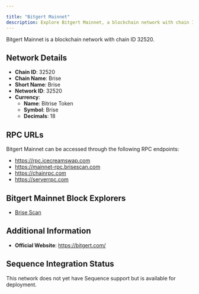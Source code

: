 ```yaml
---

title: "Bitgert Mainnet"
description: Explore Bitgert Mainnet, a blockchain network with chain ID 32520. Learn about its native currency, Bitrise Token, and how to interact with the network.
---
```




Bitgert Mainnet is a blockchain network with chain ID 32520.

## Network Details

- **Chain ID**: 32520
- **Chain Name**: Brise
- **Short Name**: Brise
- **Network ID**: 32520
- **Currency**: 
  - **Name**: Bitrise Token
  - **Symbol**: Brise
  - **Decimals**: 18

## RPC URLs

Bitgert Mainnet can be accessed through the following RPC endpoints:

- https://rpc.icecreamswap.com
- https://mainnet-rpc.brisescan.com
- https://chainrpc.com
- https://serverrpc.com

## Bitgert Mainnet Block Explorers

- [Brise Scan](https://brisescan.com)

## Additional Information

- **Official Website**: https://bitgert.com/

## Sequence Integration Status

This network does not yet have Sequence support but is available for deployment.
